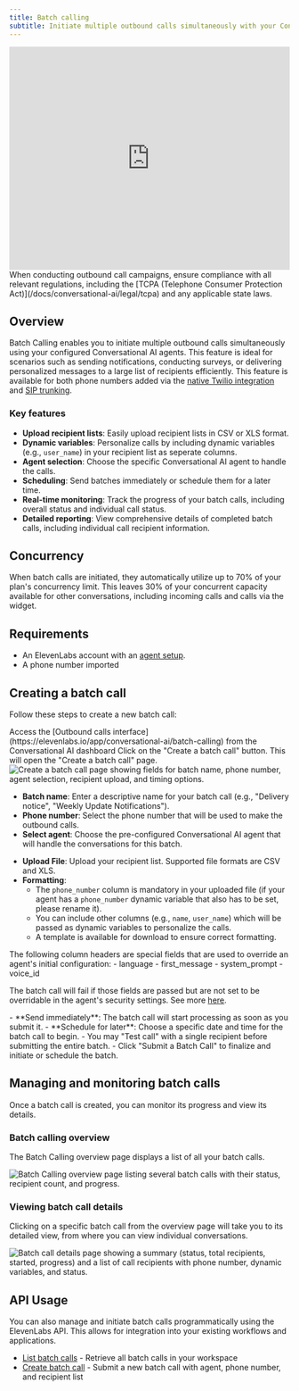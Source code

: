 ```yaml
---
title: Batch calling
subtitle: Initiate multiple outbound calls simultaneously with your Conversational AI agents.
---
```


<iframe
  width="100%"
  height="400"
  src="https://www.youtube.com/embed/TIOnL1TwzBs"
  title="Batch Calling Tutorial"
  frameborder="0"
  allow="accelerometer; autoplay; clipboard-write; encrypted-media; gyroscope; picture-in-picture"
  allowfullscreen
></iframe>

<Note>
  When conducting outbound call campaigns, ensure compliance with all relevant regulations,
  including the [TCPA (Telephone Consumer Protection Act)](/docs/conversational-ai/legal/tcpa) and
  any applicable state laws.
</Note>

## Overview

Batch Calling enables you to initiate multiple outbound calls simultaneously using your configured Conversational AI agents. This feature is ideal for scenarios such as sending notifications, conducting surveys, or delivering personalized messages to a large list of recipients efficiently.
This feature is available for both phone numbers added via the [native Twilio integration](/docs/conversational-ai/phone-numbers/twilio-integration/native-integration) and [SIP trunking](/docs/conversational-ai/phone-numbers/sip-trunking).

### Key features

- **Upload recipient lists**: Easily upload recipient lists in CSV or XLS format.
- **Dynamic variables**: Personalize calls by including dynamic variables (e.g., `user_name`) in your recipient list as seperate columns.
- **Agent selection**: Choose the specific Conversational AI agent to handle the calls.
- **Scheduling**: Send batches immediately or schedule them for a later time.
- **Real-time monitoring**: Track the progress of your batch calls, including overall status and individual call status.
- **Detailed reporting**: View comprehensive details of completed batch calls, including individual call recipient information.

## Concurrency

When batch calls are initiated, they automatically utilize up to 70% of your plan's concurrency limit. 
This leaves 30% of your concurrent capacity available for other conversations, including incoming calls and calls via the widget.

## Requirements

- An ElevenLabs account with an [agent setup](/app/conversational-ai).
- A phone number imported

## Creating a batch call

Follow these steps to create a new batch call:

<Steps>

<Step title="Navigate to Batch Calling">
  Access the [Outbound calls interface](https://elevenlabs.io/app/conversational-ai/batch-calling)
  from the Conversational AI dashboard
</Step>

<Step title="Initiate a new batch call">
  Click on the "Create a batch call" button. This will open the "Create a batch call" page.

  <Frame background="subtle" caption="The 'Create a batch call' interface.">
    <img
      src="/assets/images/conversational-ai/batch-call-creation.png"
      alt="Create a batch call page showing fields for batch name, phone number, agent selection, recipient upload, and timing options."
    />
  </Frame>
</Step>

<Step title="Configure batch details">

- **Batch name**: Enter a descriptive name for your batch call (e.g., "Delivery notice", "Weekly Update Notifications").
- **Phone number**: Select the phone number that will be used to make the outbound calls.
- **Select agent**: Choose the pre-configured Conversational AI agent that will handle the conversations for this batch.

</Step>

<Step title="Upload recipients">

- **Upload File**: Upload your recipient list. Supported file formats are CSV and XLS.
- **Formatting**:
  - The `phone_number` column is mandatory in your uploaded file (if your agent has a `phone_number` dynamic variable that also has to be set, please rename it).
  - You can include other columns (e.g., `name`, `user_name`) which will be passed as dynamic variables to personalize the calls.
  - A template is available for download to ensure correct formatting.

<Note title="Setting overrides">
  The following column headers are special fields that are used to override an agent's initial
  configuration:
    - language
    - first_message
    - system_prompt
    - voice_id

The batch call will fail if those fields are passed but are not set to be overridable in the agent's security settings. See more
[here](/docs/conversational-ai/customization/personalization/overrides).

</Note>

</Step>

<Step title="Set timing">
  - **Send immediately**: The batch call will start processing as soon as you submit it. -
  **Schedule for later**: Choose a specific date and time for the batch call to begin.
</Step>

<Step title="Submit the batch call">
  - You may "Test call" with a single recipient before submitting the entire batch. - Click "Submit
  a Batch Call" to finalize and initiate or schedule the batch.
</Step>

</Steps>

## Managing and monitoring batch calls

Once a batch call is created, you can monitor its progress and view its details.

### Batch calling overview

The Batch Calling overview page displays a list of all your batch calls.

<Frame
  background="subtle"
  caption="Overview of batch calls, displaying status, progress, and other details for each batch."
>
  <img
    src="/assets/images/conversational-ai/batch-call-summary.png"
    alt="Batch Calling overview page listing several batch calls with their status, recipient count, and progress."
  />
</Frame>

### Viewing batch call details

Clicking on a specific batch call from the overview page will take you to its detailed view, from where you can view individual conversations.

<Frame
  background="subtle"
  caption="Detailed view of a specific batch call, showing summary statistics and a list of call recipients with their individual statuses."
>
  <img
    src="/assets/images/conversational-ai/batch-call-completed-summary.png"
    alt="Batch call details page showing a summary (status, total recipients, started, progress) and a list of call recipients with phone number, dynamic variables, and status."
  />
</Frame>

## API Usage

You can also manage and initiate batch calls programmatically using the ElevenLabs API. This allows for integration into your existing workflows and applications.

- [List batch calls](/docs/api-reference/batch-calling/list) - Retrieve all batch calls in your workspace
- [Create batch call](/docs/api-reference/batch-calling/create) - Submit a new batch call with agent, phone number, and recipient list
